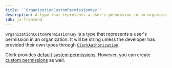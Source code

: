 ```yaml
---
title: '`OrganizationCustomPermissionKey`'
description: A type that represents a user's permission in an organization.
sdk: js-frontend
---
```


`OrganizationCustomPermissionKey` is a type that represents a user's permission in an organization. It will be string unless the developer has provided their own types through [`ClerkAuthorization`](/docs/guides/custom-types#example-custom-roles-and-permissions).

Clerk provides [default system permissions](/docs/organizations/roles-permissions#system-permissions). However, you can create [custom permissions](/docs/organizations/roles-permissions#custom-permissions) as well.
